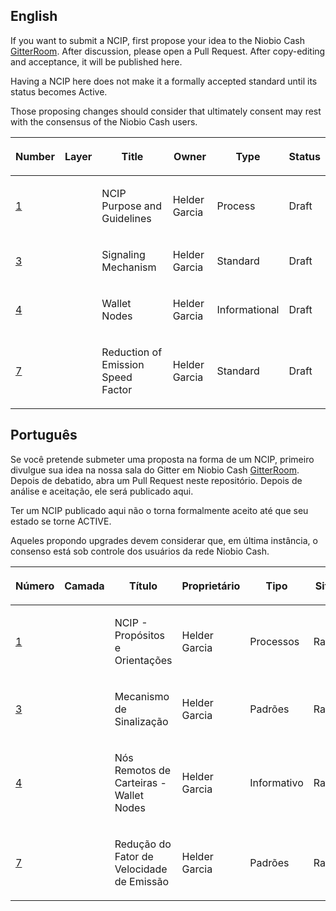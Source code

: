 ==English==

If you want to submit a NCIP, first propose your idea to the Niobio Cash [https://gitter.im/NiobioCoin GitterRoom]. After discussion, please open a Pull Request. After copy-editing and acceptance, it will be published here.

Having a NCIP here does not make it a formally accepted standard until its status becomes Active.

Those proposing changes should consider that ultimately consent may rest with the consensus of the Niobio Cash users.

{| class="wikitable sortable" style="width: auto; text-align: center; font-size: smaller; table-layout: fixed;"
!Number
!Layer
!Title
!Owner
!Type
!Status
|- style="background-color: #ffcfcf"
| [[ncip-0001.mediawiki|1]]
|
| NCIP Purpose and Guidelines
| Helder Garcia
| Process
| Draft
|- style="background-color: #cfffcf"
| [[ncip-0003.mediawiki|3]]
|
| Signaling Mechanism
| Helder Garcia
| Standard
| Draft
|- style="background-color: #ffcfcf"
| [[ncip-0004.mediawiki|4]]
|
| Wallet Nodes
| Helder Garcia
| Informational
| Draft
|- style="background-color: #cfffcf"
| [[ncip-0007.mediawiki|7]]
|
| Reduction of Emission Speed Factor
| Helder Garcia
| Standard
| Draft
|}

<!-- IMPORTANT!  See the instructions at the top of this page, do NOT JUST add BIPs here! -->

==Português==

Se você pretende submeter uma proposta na forma de um NCIP, primeiro divulgue sua idea na nossa sala do Gitter em Niobio Cash [https://gitter.im/NiobioCoin GitterRoom]. Depois de debatido, abra um Pull Request neste repositório. Depois de análise e aceitação, ele será publicado aqui.

Ter um NCIP publicado aqui não o torna formalmente aceito até que seu estado se torne ACTIVE.

Aqueles propondo upgrades devem considerar que, em última instância, o consenso está sob controle dos usuários da rede Niobio Cash.

{| class="wikitable sortable" style="width: auto; text-align: center; font-size: smaller; table-layout: fixed;"
!Número
!Camada
!Título
!Proprietário
!Tipo
!Situação
|- style="background-color: #ffcfcf"
| [[ncip-0001-pt_BR.mediawiki|1]]
|
| NCIP - Propósitos e Orientações
| Helder Garcia
| Processos
| Rascunho
|- style="background-color: #cfffcf"
| [[ncip-0003-pt_BR.mediawiki|3]]
|
| Mecanismo de Sinalização
| Helder Garcia
| Padrões
| Rascunho
|- style="background-color: #ffcfcf"
| [[ncip-0004-pt_BR.mediawiki|4]]
|
| Nós Remotos de Carteiras - Wallet Nodes
| Helder Garcia
| Informativo
| Rascunho
|- style="background-color: #cfffcf"
| [[ncip-0007-pt_BR.mediawiki|7]]
|
| Redução do Fator de Velocidade de Emissão
| Helder Garcia
| Padrões
| Rascunho
|}

<!-- IMPORTANTE!  Leia as instruções desta página. Não submeta um pull request sem debate com o time de desenvolvimento! -->
